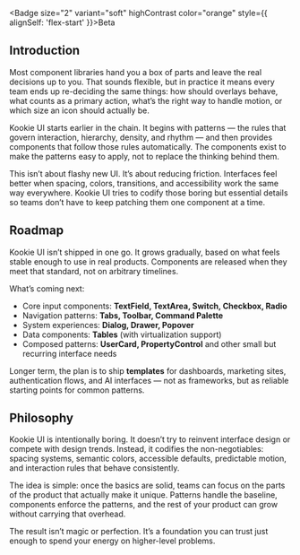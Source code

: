 
<Section size="1">

<Badge size="2" variant="soft" highContrast color="orange" style={{ alignSelf: 'flex-start' }}>Beta</Badge>

# Introduction

Most component libraries hand you a box of parts and leave the real decisions up to you. That sounds flexible, but in practice it means every team ends up re-deciding the same things: how should overlays behave, what counts as a primary action, what’s the right way to handle motion, or which size an icon should actually be.  

Kookie UI starts earlier in the chain. It begins with patterns — the rules that govern interaction, hierarchy, density, and rhythm — and then provides components that follow those rules automatically. The components exist to make the patterns easy to apply, not to replace the thinking behind them.  

This isn’t about flashy new UI. It’s about reducing friction. Interfaces feel better when spacing, colors, transitions, and accessibility work the same way everywhere. Kookie UI tries to codify those boring but essential details so teams don’t have to keep patching them one component at a time.  

</Section>

<Section size="1">

## Roadmap

Kookie UI isn’t shipped in one go. It grows gradually, based on what feels stable enough to use in real products. Components are released when they meet that standard, not on arbitrary timelines.  

What’s coming next:  

- Core input components: **TextField, TextArea, Switch, Checkbox, Radio**  
- Navigation patterns: **Tabs, Toolbar, Command Palette**  
- System experiences: **Dialog, Drawer, Popover**  
- Data components: **Tables** (with virtualization support)  
- Composed patterns: **UserCard, PropertyControl** and other small but recurring interface needs  

Longer term, the plan is to ship **templates** for dashboards, marketing sites, authentication flows, and AI interfaces — not as frameworks, but as reliable starting points for common patterns.  

</Section>

<Section size="1">

## Philosophy

Kookie UI is intentionally boring. It doesn’t try to reinvent interface design or compete with design trends. Instead, it codifies the non-negotiables: spacing systems, semantic colors, accessible defaults, predictable motion, and interaction rules that behave consistently.  

The idea is simple: once the basics are solid, teams can focus on the parts of the product that actually make it unique. Patterns handle the baseline, components enforce the patterns, and the rest of your product can grow without carrying that overhead.  

The result isn’t magic or perfection. It’s a foundation you can trust just enough to spend your energy on higher-level problems.  

</Section>
